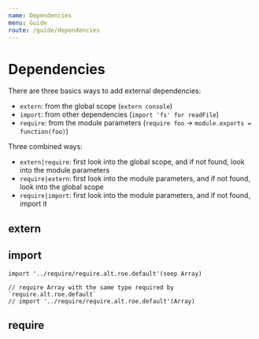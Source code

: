 ```yaml
---
name: Dependencies
menu: Guide
route: /guide/dependencies
---
```


# Dependencies

There are three basics ways to add external dependencies:
- `extern`: from the global scope (`extern console`)
- `import`: from other dependencies (`import 'fs' for readFile`)
- `require`: from the module parameters (`require foo` -> `module.exports = function(foo)`)

Three combined ways:
- `extern|require`: first look into the global scope, and if not found, look into the module parameters
- `require|extern`: first look into the module parameters, and if not found, look into the global scope
- `require|import`: first look into the module parameters, and if not found, import it

## extern

## import

```kaoscript
import '../require/require.alt.roe.default'(seep Array)

// require Array with the same type required by `require.alt.roe.default`
// import '../require/require.alt.roe.default'(Array)
```
## require
